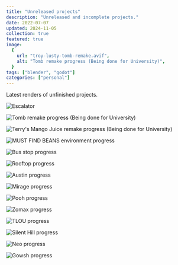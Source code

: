 ```yaml
---
title: "Unreleased projects"
description: "Unreleased and incomplete projects."
date: 2022-07-07
updated: 2024-11-05
collection: true
featured: true
image:
  {
    url: "troy-lusty-tomb-remake.avif",
    alt: "Tomb remake progress (Being done for University)",
  }
tags: ["blender", "godot"]
categories: ["personal"]
---
```


Latest renders of unfinished projects.

![Escalator](troy-lusty-escalator.avif)

![Tomb remake progress (Being done for University)](troy-lusty-tomb-remake.avif)

![Terry's Mango Juice remake progress (Being done for University)](troy-lusty-mango-juice-remake.avif)

![MUST FIND BEANS environment progress](troy-lusty-mustfindbeans.avif)

![Bus stop progress](troy-lusty-busstop.avif)

![Rooftop progress](troy-lusty-rooftop.avif)

![Austin progress](troy-lusty-austin.avif)

![Mirage progress](troy-lusty-mirage.avif)

![Pooh progress](troy-lusty-pooh.avif)

![Zomax progress](troy-lusty-zomax.avif)

![TLOU progress](troy-lusty-tlou.avif)

![Silent Hill progress](troy-lusty-silenthill.avif)

![Neo progress](troy-lusty-neo.avif)

![Gowsh progress](troy-lusty-gowsh.avif)
